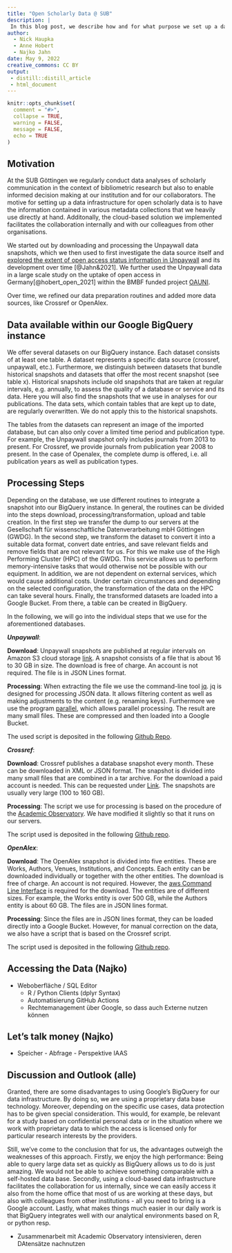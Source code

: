```yaml
---
title: "Open Scholarly Data @ SUB"
description: |
 In this blog post, we describe how and for what purpose we set up a data infrastructure for open scholarly data at the SUB Göttingen. 
author: 
  - Nick Haupka
  - Anne Hobert
  - Najko Jahn
date: May 9, 2022
creative_commons: CC BY
output:
 - distill::distill_article
 - html_document
---
```


```r
knitr::opts_chunk$set(
  comment = "#>",
  collapse = TRUE,
  warning = FALSE,
  message = FALSE,
  echo = TRUE
)
```

## Motivation

At the SUB Göttingen we regularly conduct data analyses of scholarly communication in the context of bibliometric research but also to enable informed decision making at our institution and for our collaborators. The motive for setting up a data infrastructure for open scholarly data is to have the information contained in various metadata collections that we heavily use directly at hand. Additonally, the cloud-based solution we implemented facilitates the collaboration internally and with our colleagues from other organisations.

We started out by downloading and processing the Unpaywall data snapshots, which we then used to first investigate the data source itself and [explored the extent of open access status information in Unpaywall](https://subugoe.github.io/scholcomm_analytics/posts/unpaywall_evidence/) and its development over time [@Jahn&2021]. We further used the Unpaywall data in a large scale study on the uptake of open access in Germany[@hobert_open_2021] within the BMBF funded project [OAUNI](https://www.sub.uni-goettingen.de/en/projects-research/project-details/projekt/oauni/).

Over time, we refined our data preparation routines and added more data sources, like Crossref or OpenAlex.

## Data available within our Google BigQuery instance

We offer several datasets on our BigQuery instance. Each dataset consists of at least one table. A dataset represents a specific data source (crossref, unpaywall, etc.). Furthermore, we distinguish between datasets that bundle historical snapshots and datasets that offer the most recent snapshot (see table x). Historical snapshots include old snapshots that are taken at regular intervals, e.g. annually, to assess the quality of a database or service and its data. Here you will also find the snapshots that we use in analyses for our publications. The data sets, which contain tables that are kept up to date, are regularly overwritten. We do not apply this to the historical snapshots.

The tables from the datasets can represent an image of the imported database, but can also only cover a limited time period and publication type. For example, the Unpaywall snapshot only includes journals from 2013 to present. For Crossref, we provide journals from publication year 2008 to present. In the case of Openalex, the complete dump is offered, i.e. all publication years as well as publication types. 

## Processing Steps
Depending on the database, we use different routines to integrate a snapshot into our BigQuery instance. In general, the routines can be divided into the steps download, processing/transformation, upload and table creation. In the first step we transfer the dump to our servers at the Gesellschaft für wissenschaftliche Datenverarbeitung mbH Göttingen (GWDG). In the second step, we transform the dataset to convert it into a suitable data format, convert date entries, and save relevant fields and remove fields that are not relevant for us. For this we make use of the High Performing Cluster (HPC) of the GWDG. This service allows us to perform memory-intensive tasks that would otherwise not be possible with our equipment. In addition, we are not dependent on external services, which would cause additional costs. Under certain circumstances and depending on the selected configuration, the transformation of the data on the HPC can take several hours. Finally, the transformed datasets are loaded into a Google Bucket. From there, a table can be created in BigQuery.

In the following, we will go into the individual steps that we use for the aforementioned databases.

***Unpaywall***:

**Download**: Unpaywall snapshots are published at regular intervals on Amazon S3 cloud storage [link](https://s3-us-west-2.amazonaws.com/unpaywall-data-snapshots). A snapshot consists of a file that is about 16 to 30 GB in size. The download is free of charge. An account is not required. The file is in JSON Lines format. 

**Processing**: When extracting the file we use the command-line tool [jq](https://stedolan.github.io/jq/). jq is designed for processing JSON data. It allows filtering content as well as making adjustments to the content (e.g. renaming keys). Furthermore we use the program [parallel](https://www.gnu.org/software/parallel/), which allows parallel processing. The result are many small files. These are compressed and then loaded into a Google Bucket. 

The used script is deposited in the following [Github Repo](https://github.com/naustica/unpaywall_bq).

***Crossref***:

**Download**: Crossref publishes a database snapshot every month. These can be downloaded in XML or JSON format. The snapshot is divided into many small files that are combined in a tar archive. For the download a paid account is needed. This can be requested under [Link](). The snapshots are usually very large (100 to 160 GB).

**Processing**: The script we use for processing is based on the procedure of the [Academic Observatory](https://github.com/The-Academic-Observatory/academic-observatory-workflows). We have modified it slightly so that it runs on our servers. 

The script used is deposited in the following [Github repo](https://github.com/naustica/crossref_bq).

***OpenAlex***:

**Download**: The OpenAlex snapshot is divided into five entities. These are Works, Authors, Venues, Institutions, and Concepts. Each entity can be downloaded individually or together with the other entities. The download is free of charge. An account is not required. However, the [aws Command Line Interface](https://aws.amazon.com/cli/) is required for the download. The entities are of different sizes. For example, the Works entity is over 500 GB, while the Authors entity is about 60 GB. The files are in JSON lines format.

**Processing**: Since the files are in JSON lines format, they can be loaded directly into a Google Bucket. However, for manual correction on the data, we also have a script that is based on the Crossref script.

The script used is deposited in the following [Github repo](https://github.com/naustica/openalex).


## Accessing the Data (Najko)

 - Weboberfläche / SQL Editor
    - R / Python Clients (dplyr Syntax)
    - Automatisierung GitHub Actions
    - Rechtemanagement über Google, so dass auch Externe nutzen können
    
## Let's talk money (Najko)

   - Speicher
    - Abfrage
    - Perspektive IAAS

## Discussion and Outlook (alle)

Granted, there are some disadvantages to using Google's BigQuery for our data infrastructure. By doing so, we are using a proprietary data base technology. Moreover, depending on the specific use cases, data protection has to be given special consideration. This would, for example, be relevant for a study based on confidential personal data or in the situation where we work with proprietary data to which the access is licensed only for particular research interests by the providers.

Still, we've come to the conclusion that for us, the advantages outweigh the weaknesses of this approach. Firstly, we enjoy the high performance: Being able to query large data set as quickly as BigQuery allows us to do is just amazing. We would not be able to achieve something comparable with a self-hosted data base. Secondly, using a cloud-based data infrastructure facilitates the collaboration for us internally, since we can easily access it also from the home office that most of us are working at these days, but also with colleagues from other institutions - all you need to bring is a Google account. Lastly, what makes things much easier in our daily work is that BigQuery integrates well with our analytical environments based on R, or python resp.


- Zusammenarbeit mit Academic Observatory intensivieren, deren DAtensätze nachnutzen

